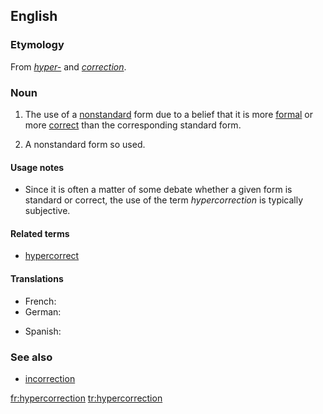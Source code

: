 ==English==

===Etymology===
From ''[[hyper-]]'' and ''[[correction]]''.

===Noun===
{{en-noun}}

# {{linguistics}} The use of a [[nonstandard]] form due to a belief that it is more [[formal]] or more [[correct]] than the corresponding standard form.
# {{linguistics}} A nonstandard form so used.

====Usage notes====
* Since it is often a matter of some debate whether a given form is standard or correct, the use of the term ''hypercorrection'' is typically subjective.

====Related terms====
*[[hypercorrect]]

====Translations====
{{trans-top|use of a nonstandard form}}
* French: {{t+|fr|hypercorrection|f}}
* German: {{t|de|Hyperkorrektur|f}}
{{trans-mid}}
* Spanish: {{t|es|Ultracorrección|f}}
{{trans-bottom}}

===See also===
*[[incorrection]]

[[fr:hypercorrection]]
[[tr:hypercorrection]]